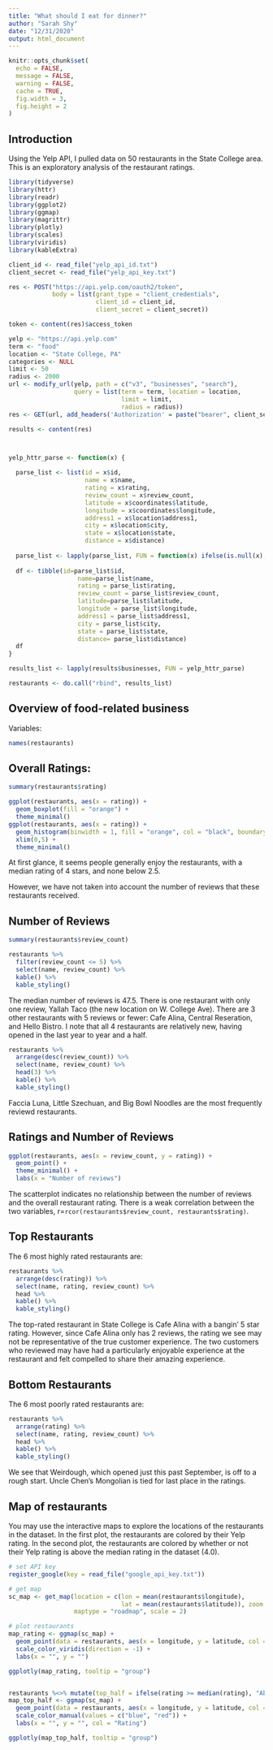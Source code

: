 ```yaml
---
title: "What should I eat for dinner?"
author: "Sarah Shy"
date: "12/31/2020"
output: html_document
---
```


```r
knitr::opts_chunk$set(
  echo = FALSE,
  message = FALSE,
  warning = FALSE,
  cache = TRUE,
  fig.width = 3,
  fig.height = 2
)
```

## Introduction

Using the Yelp API, I pulled data on 50 restaurants in the State College area. This is an exploratory analysis of the restaurant ratings.

```r
library(tidyverse)
library(httr)
library(readr)
library(ggplot2)
library(ggmap)
library(magrittr)
library(plotly)
library(scales)
library(viridis)
library(kableExtra)
```


```r
client_id <- read_file("yelp_api_id.txt")
client_secret <- read_file("yelp_api_key.txt")

res <- POST("https://api.yelp.com/oauth2/token",
            body = list(grant_type = "client_credentials",
                        client_id = client_id,
                        client_secret = client_secret))

token <- content(res)$access_token
```

```r
yelp <- "https://api.yelp.com"
term <- "food"
location <- "State College, PA"
categories <- NULL
limit <- 50
radius <- 2000
url <- modify_url(yelp, path = c("v3", "businesses", "search"),
                  query = list(term = term, location = location, 
                               limit = limit,
                               radius = radius))
res <- GET(url, add_headers('Authorization' = paste("bearer", client_secret)))

results <- content(res)



yelp_httr_parse <- function(x) {

  parse_list <- list(id = x$id, 
                     name = x$name, 
                     rating = x$rating, 
                     review_count = x$review_count, 
                     latitude = x$coordinates$latitude, 
                     longitude = x$coordinates$longitude, 
                     address1 = x$location$address1, 
                     city = x$location$city, 
                     state = x$location$state, 
                     distance = x$distance)
  
  parse_list <- lapply(parse_list, FUN = function(x) ifelse(is.null(x), "", x))
  
  df <- tibble(id=parse_list$id,
                   name=parse_list$name, 
                   rating = parse_list$rating, 
                   review_count = parse_list$review_count, 
                   latitude=parse_list$latitude, 
                   longitude = parse_list$longitude, 
                   address1 = parse_list$address1, 
                   city = parse_list$city, 
                   state = parse_list$state, 
                   distance= parse_list$distance)
  df
}

results_list <- lapply(results$businesses, FUN = yelp_httr_parse)

restaurants <- do.call("rbind", results_list)
```


## Overview of food-related business

Variables:
```r
names(restaurants)
```

## Overall Ratings:
```r
summary(restaurants$rating)

ggplot(restaurants, aes(x = rating)) +
  geom_boxplot(fill = "orange") +
  theme_minimal()
ggplot(restaurants, aes(x = rating)) +
  geom_histogram(binwidth = 1, fill = "orange", col = "black", boundary = 0) +
  xlim(0,5) +
  theme_minimal()
```

At first glance, it seems people generally enjoy the restaurants, with a median rating of 4 stars, and none below 2.5.

However, we have not taken into account the number of reviews that these restaurants received.

## Number of Reviews
```r
summary(restaurants$review_count)

restaurants %>%
  filter(review_count <= 5) %>%
  select(name, review_count) %>%
  kable() %>%
  kable_styling()
```

The median number of reviews is 47.5. There is one restaurant with only one review, Yallah Taco (the new location on W. College Ave). There are 3 other restaurants with 5 reviews or fewer: Cafe Alina, Central Reseration, and Hello Bistro. I note that all 4 restaurants are relatively new, having opened in the last year to year and a half.

```r
restaurants %>%
  arrange(desc(review_count)) %>%
  select(name, review_count) %>%
  head(3) %>%
  kable() %>%
  kable_styling()
```

Faccia Luna, Little Szechuan, and Big Bowl Noodles are the most frequently reviewd restaurants.


## Ratings and Number of Reviews
```r
ggplot(restaurants, aes(x = review_count, y = rating)) +
  geom_point() +
  theme_minimal() +
  labs(x = "Number of reviews")
```

The scatterplot indicates no relationship between the number of reviews and the overall restaurant rating. There is a weak correlation between the two variables, r=`rcor(restaurants$review_count, restaurants$rating)`.

## Top Restaurants

The 6 most highly rated restaurants are:
```r
restaurants %>%
  arrange(desc(rating)) %>%
  select(name, rating, review_count) %>%
  head %>%
  kable() %>%
  kable_styling()
```

The top-rated restaurant in State College is Cafe Alina with a bangin' 5 star rating. However, since Cafe Alina only has 2 reviews, the rating we see may not be representative of the true customer experience. The two customers who reviewed may have had a particularly enjoyable experience at the restaurant and felt compelled to share their amazing experience.

## Bottom Restaurants

The 6 most poorly rated restaurants are:
```r
restaurants %>%
  arrange(rating) %>%
  select(name, rating, review_count) %>%
  head %>%
  kable() %>%
  kable_styling()
```

We see that Weirdough, which opened just this past September, is off to a rough start. Uncle Chen's Mongolian is tied for last place in the ratings.

## Map of restaurants

You may use the interactive maps to explore the locations of the restaurants in the dataset. In the first plot, the restaurants are colored by their Yelp rating. In the second plot, the restaurants are colored by whether or not their Yelp rating is above the median rating in the dataset (4.0).

```r
# set API key
register_google(key = read_file("google_api_key.txt")) 

# get map
sc_map <- get_map(location = c(lon = mean(restaurants$longitude),
                               lat = mean(restaurants$latitude)), zoom = 14,
                  maptype = "roadmap", scale = 2)

```

```r
# plot restaurants
map_rating <- ggmap(sc_map) +
  geom_point(data = restaurants, aes(x = longitude, y = latitude, col = rating, group = name), alpha = 0.8) +
  scale_color_viridis(direction = -1) +
  labs(x = "", y = "")

ggplotly(map_rating, tooltip = "group")


restaurants %<>% mutate(top_half = ifelse(rating >= median(rating), "Above median", "Below median"))
map_top_half <- ggmap(sc_map) +
  geom_point(data = restaurants, aes(x = longitude, y = latitude, col = top_half, group = name), alpha = 0.5) +
  scale_color_manual(values = c("blue", "red")) +
  labs(x = "", y = "", col = "Rating")

ggplotly(map_top_half, tooltip = "group")
```






